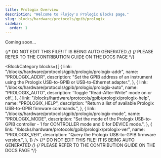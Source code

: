 ```yaml
---
title: Prologix Overview
description: "Welcome to Flojoy's Prologix Blocks page."
slug: blocks/hardware/protocols/gpib/prologix
sidebar:
  order: 1
---
```


Coming soon...

{/* DO NOT EDIT THIS FILE! IT IS BEING AUTO GENERATED */}
{/* PLEASE REFER TO THE CONTRIBUTION GUIDE ON THE DOCS PAGE */}


<BlockCategory
  blocks={[
    {
      link: "/blocks/hardware/protocols/gpib/prologix/prologix-addr",
      name: "PROLOGIX_ADDR",
      description:
        "Set the GPIB address of an instrument using the Prologix USB-to-GPIB or USB-to-Ethernet adapter.",
    },
    {
      link: "/blocks/hardware/protocols/gpib/prologix/prologix-auto",
      name: "PROLOGIX_AUTO",
      description: 'Toggle "Read-After-Write" mode on or off.',
    },
    {
      link: "/blocks/hardware/protocols/gpib/prologix/prologix-help",
      name: "PROLOGIX_HELP",
      description:
        "Return a list of available Prologix USB-to-GPIB firmware commands.",
    },
    {
      link: "/blocks/hardware/protocols/gpib/prologix/prologix-mode",
      name: "PROLOGIX_MODE",
      description:
        "Set the mode of the Prologix USB-to-GPIB controller - 1 for CONTROLLER mode and 0 for DEVICE mode.",
    },
    {
      link: "/blocks/hardware/protocols/gpib/prologix/prologix-ver",
      name: "PROLOGIX_VER",
      description: "Query the Prologix USB-to-GPIB firmware version.",
    },
  ]}
/>
{/* DO NOT EDIT THIS FILE! IT IS BEING AUTO GENERATED */}
{/* PLEASE REFER TO THE CONTRIBUTION GUIDE ON THE DOCS PAGE */}
